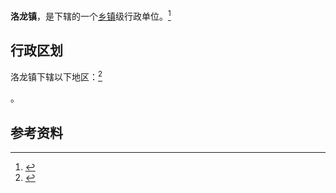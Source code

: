 {{中国乡级行政区|52/03/25/105/000}}

'''洛龙镇'''，是{{PRC admin/fullname|52/03/25/105/000|3}}下辖的一个[[乡镇|乡镇]]级行政单位。<ref>{{PRC admin/ref sgc|{{PRC admin/parent|52/03/25/105/000}}}}</ref>

== 行政区划 ==

洛龙镇下辖以下地区：<ref>{{PRC admin/ref sgc|52/03/25/105/000}}</ref>

{{PRC admin/children|52/03/25/105/000}}。

== 参考资料 ==

{{reflist}}

{{行政区划小作品}}
{{PRC admin/navcat|52/03/25/105/000}}